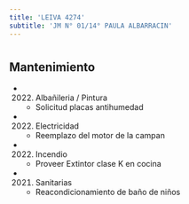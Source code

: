 ```yaml
---
title: 'LEIVA 4274'
subtitle: 'JM N° 01/14° PAULA ALBARRACIN'
---
```


#


## Mantenimiento

*  (2022) Albañileria / Pintura 
    + Solicitud placas antihumedad

*  (2022) Electricidad 
    + Reemplazo del motor de la campan

*  (2022) Incendio 
    + Proveer Extintor clase K en cocina

*  (2021) Sanitarias 
    + Reacondicionamiento de baño de niños



